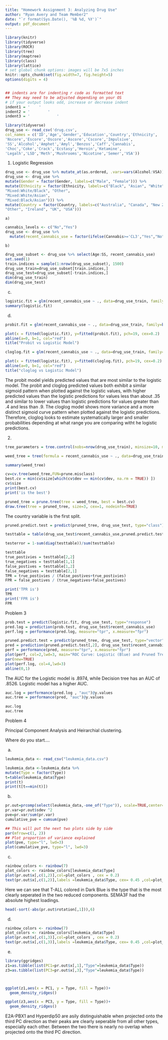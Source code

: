 ```yaml
---
title: "Homework Assignment 3: Analyzing Drug Use"
author: "Ryan Avery and Team Member2"
date: "`r format(Sys.Date(), '%B %d, %Y')`"
output: pdf_document
---
```



```r
library(knitr)
library(tidyverse)
library(ROCR)
library(tree)
library(maptree)
library(class)
library(lattice)
# set global chunk options: images will be 7x5 inches
knitr::opts_chunk$set(fig.width=7, fig.height=5)
options(digits = 4)


## indents are for indenting r code as formatted text
## They may need to be adjusted depending on your OS
# if your output looks odd, increase or decrease indent
indent1 = '    '
indent2 = '        '
indent3 = '            '
```

```r
library(tidyverse)
drug_use <- read_csv('drug.csv',
col_names = c('ID','Age','Gender','Education','Country','Ethnicity',
'Nscore','Escore','Oscore','Ascore','Cscore','Impulsive',
'SS','Alcohol','Amphet','Amyl','Benzos','Caff','Cannabis',
'Choc','Coke','Crack','Ecstasy','Heroin','Ketamine',
'Legalh','LSD','Meth','Mushrooms','Nicotine','Semer','VSA'))
```

1. Logistic Regression
```r
drug_use <- drug_use %>% mutate_at(as.ordered, .vars=vars(Alcohol:VSA))
drug_use <- drug_use %>%
mutate(Gender = factor(Gender, labels=c("Male", "Female"))) %>%
mutate(Ethnicity = factor(Ethnicity, labels=c("Black", "Asian", "White",
"Mixed:White/Black", "Other",
"Mixed:White/Asian",
"Mixed:Black/Asian"))) %>%
mutate(Country = factor(Country, labels=c("Australia", "Canada", "New Zealand",
"Other", "Ireland", "UK", "USA")))
```
    a) 
```r
cannabis_levels <- c("No","Yes")
drug_use <- drug_use %>% 
  mutate(recent_cannabis_use = factor(ifelse(Cannabis>='CL3',"Yes","No"))) 

```
    b)  
```r
drug_use_subset <- drug_use %>% select(Age:SS, recent_cannabis_use)
set.seed(1)
train.indices = sample(1:nrow(drug_use_subset), 1500)
drug_use_train=drug_use_subset[train.indices,]
drug_use_test=drug_use_subset[-train.indices,]
dim(drug_use_train)
dim(drug_use_test)
```

  c)
```r
logistic.fit = glm(recent_cannabis_use ~ ., data=drug_use_train, family=binomial(link="logit"))
summary(logistic.fit)
```
  d)
```r

probit.fit = glm(recent_cannabis_use ~ ., data=drug_use_train, family=binomial(link="probit"))

plot(x = fitted(logistic.fit), y=fitted(probit.fit), pch=19, cex=0.2)
abline(a=0, b=1, col="red")
title("Probit vs Logistic Model")


```

```r

cloglog.fit = glm(recent_cannabis_use ~ ., data=drug_use_train, family=binomial(link="cloglog"))

plot(x = fitted(logistic.fit), y=fitted(cloglog.fit), pch=19, cex=0.2)
abline(a=0, b=1, col="red")
title("cloglog vs Logistic Model")

```

The probit model yields predicted values that are most similar to the logistic model. The probit and cloglog predicted values both exhibit a similar sigmoid pattern when plotted against the logistic values, with higher predicted values than the logistic predictions for values less than about .35 and similar to lower values than logistic predictions for values greater than .4 and less than .9. The cloglog model shows more variance and a more distinct sigmoid curve pattern when plotted against the logistic predictions. Therefore, cloglog looks to estimate systematically larger and smaller probabilities depending at what range you are comparing witht he logistic predictions.

2.
```r
tree_parameters = tree.control(nobs=nrow(drug_use_train), minsize=10, mindev=1e-3)

weed_tree = tree(formula = recent_cannabis_use ~ ., data=drug_use_train ,control = tree_parameters)

summary(weed_tree)

```

```r
cv=cv.tree(weed_tree,FUN=prune.misclass)
best.cv = min(cv$size[which(cv$dev == min(cv$dev, na.rm = TRUE)) ])
cv$size
print(best.cv)
print('is the best')
```

```r
pruned_tree = prune.tree(tree = weed_tree, best = best.cv)
draw.tree(tree = pruned_tree, size=3, cex=1, nodeinfo=TRUE)
```

The country variable is the first split.


```r

pruned.predict.test = predict(pruned_tree, drug_use_test, type="class")

testtable = table(drug_use_test$recent_cannabis_use,pruned.predict.test)

testerror = 1-sum(diag(testtable))/sum(testtable)

testtable
true_postivies = testtable[2,2]
true_negatives = testtable[1,1]
false_postives = testtable[1,2]
false_negatives = testtable[2,1]
TPR = true_postivies / (false_postives+true_postivies)
FPR = false_postives / (true_negatives+false_postives)

print('TPR is')
TPR
print('FPR is')
FPR
```


Problem 3


```r

prob.test = predict(logistic.fit, drug_use_test, type="response")
pred.log = prediction(prob.test, drug_use_test$recent_cannabis_use)
perf.log = performance(pred.log, measure="tpr", x.measure="fpr")

pruned.predict.test = predict(pruned_tree, drug_use_test, type="vector")
pred = prediction(pruned.predict.test[,2], drug_use_test$recent_cannabis_use)
perf = performance(pred, measure="tpr", x.measure="fpr")
plot(perf, col=2,lwd=3, main="ROC Curve: Logistic (Blue) and Pruned Tree (Red) on Test Data")
par(new=TRUE)
plot(perf.log, col=4,lwd=3)
abline(0,1)
```

The AUC for the Logistic model is .8974, while Decision tree has an AUC of .8526. Logistic model has a higher AUC. 
```r
auc.log = performance(pred.log , "auc")@y.values
auc.tree = performance(pred, "auc")@y.values

auc.log
auc.tree
```


Problem 4

Principal Component Analysis and Heirarchial clustering.

Where do you start....

a)
```r
leukemia_data <- read_csv("leukemia_data.csv")
```
```r

leukemia_data <-leukemia_data %>%
mutate(Type = factor(Type))
t=table(leukemia_data$Type)
print(t)
print(t[t==min(t)])

```
b)
```r
pr.out=prcomp(select(leukemia_data,-one_of("Type")), scale=TRUE,center=TRUE)
pr.var=pr.out$sdev ^2
pve=pr.var/sum(pr.var)
cumulative_pve = cumsum(pve)

## This will put the next two plots side by side
par(mfrow=c(1, 2))
## Plot proportion of variance explained
plot(pve, type="l", lwd=3)
plot(cumulative_pve, type="l", lwd=3)
```
c)
```r

rainbow_colors <- rainbow(7)
plot_colors <- rainbow_colors[leukemia_data$Type]
plot(pr.out$x[,c(1,2)],col=plot_colors , cex = 0.2)
text(pr.out$x[,c(1,2)],labels =leukemia_data$Type, cex= 0.45 ,col=plot_colors)
```

Here we can see that T-ALL colored in Dark Blue is the type that is the most clearly seperated in the two reduced components. SEMA3F had the absolute highest loadings.
```r
head(-sort(-abs(pr.out$rotation[,1])),6)
```

d)
```r

rainbow_colors <- rainbow(7)
plot_colors <- rainbow_colors[leukemia_data$Type]
plot(pr.out$x[,c(1,3)],col=plot_colors , cex = 0.2)
text(pr.out$x[,c(1,3)],labels =leukemia_data$Type, cex= 0.45 ,col=plot_colors)
```

e)
```r
library(ggridges)
z1=as.tibble(list(PC1=pr.out$x[,1],"Type"=leukemia_data$Type))
z3=as.tibble(list(PC3=pr.out$x[,3],"Type"=leukemia_data$Type))



ggplot(z1,aes(x = PC1, y = Type, fill = Type))+
  geom_density_ridges()

ggplot(z3,aes(x = PC3, y = Type, fill = Type))+
  geom_density_ridges()
```
E2A-PBX1 and Hyperdip50 are asily distinguishable when projected onto the third PC direction as their peaks are clearly seperable from all other types, especially each other. Between the two there is nearly no overlap when projected onto the third PC direction.

